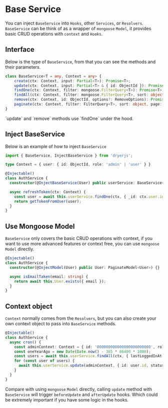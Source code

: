 
# Base Service

You can inject `BaseService` into `Hooks`, other `Services`, or `Resolvers`. `BaseService` can be think of as a wrapper of `mongoose` `Model`,
it provides basic CRUD operations with `context` and `Hooks`.

## Interface

Below is the type of `BaseService`, from that you can see the methods and their parameters.

```ts
class BaseService<T = any, Context = any> {
    create(ctx: Context, input: Partial<T>): Promise<T>;
    update(ctx: Context, input: Partial<T> & { id: ObjectId }): Promise<T>;
    findOne(ctx: Context, filter: mongoose.FilterQuery<T>): Promise<T>;
    findAll(ctx: Context, filter: mongoose.FilterQuery<T>, sort: object): Promise<T[]>;
    remove(ctx: Context, id: ObjectId, options?: RemoveOptions): Promise<SuccessResponse>;
    paginate(ctx: Context, filter: FilterQuery<T>, sort: object, page: number, limit: number): PaginateResult;
}
```

<Callout>
  `update` and `remove` methods use `findOne` under the hood.
</Callout>

## Inject BaseService

Below is an example of how to inject `BaseService`

```ts
import { BaseService, InjectBaseService } from 'dryerjs';

type Context = { user: { id: ObjectId, role: 'admin' | 'user' } }

@Injectable()
class AuthService {
  constructor(@InjectBaseService(User) public userService: BaseService<User, Context>) {}

  async refreshToken(ctx: Context) {
    const user = await this.userService.findOne(ctx, { _id: ctx.user.id });
    return getTokenFromUser(user);
  }
}
```

## Use Mongoose Model

`BaseService` only covers the basic CRUD operations with context, if you want to use more advanced features or context free,
you can use `mongoose` `Model` directly.

```ts
@Injectable()
class AuthService {
  constructor(@InjectModel(User) public User: PaginateModel<User>) {}

  async isEmailTaken(email: string) {
    return await this.User.exists({ email });
  }
}
```

## Context object

`Context` normally comes from the `Resolvers`, but you can also create your own context object to pass into `BaseService` methods.

```ts
@Injectable()
class AuthService {
  async cron() {
    const adminContext: Context = { id: '000000000000000000000000', role: 'admin' };
    const oneYearAgo = new Date(Date.now() - 365 * 86400 * 1000);
    const users = await this.userService.findAll(ctx, { lastLoggedInAt: { $lt: oneYearAgo } });
    for (const user of users) {
      await this.userService.update(adminContext, { id: user.id, status: 'inactive' });
    }
  }
}
```

Compare with using `mongoose` `Model` directly, calling `update` method with `BaseService` will trigger `beforeUpdate` and `afterUpdate` hooks.
Which could be extremely important if you have some logic in the hooks.